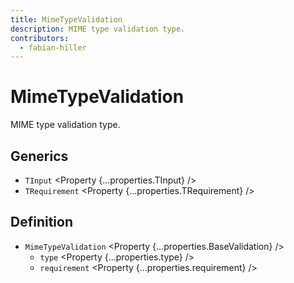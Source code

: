 ```yaml
---
title: MimeTypeValidation
description: MIME type validation type.
contributors:
  - fabian-hiller
---
```



# MimeTypeValidation

MIME type validation type.

## Generics

- `TInput` <Property {...properties.TInput} />
- `TRequirement` <Property {...properties.TRequirement} />

## Definition

- `MimeTypeValidation` <Property {...properties.BaseValidation} />
  - `type` <Property {...properties.type} />
  - `requirement` <Property {...properties.requirement} />
